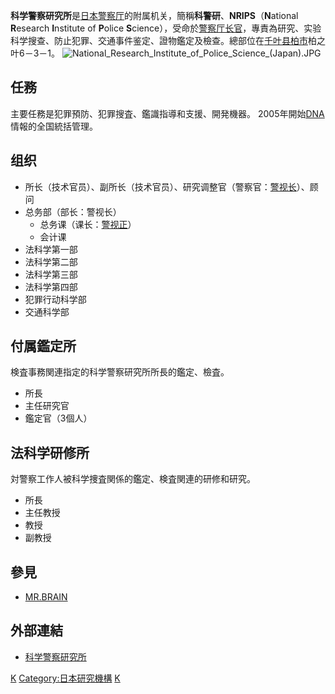 {{primarysources}}
{{RoughTranslation|ja:科学警察研究所}}
{{Japanese|japanese=科学警察研究所|kana=かがくけいさつけんきゅうじょ|romaji=Kagaku Keisatsu Kenkyū-jo}}

'''科学警察研究所'''是[[日本|日本]][[警察厅|警察厅]]的附属机关，簡稱'''科警研'''、'''NRIPS'''（'''N'''ational '''R'''esearch '''I'''nstitute of '''P'''olice '''S'''cience），受命於[[警察厅长官|警察厅长官]]，專責為研究、实验科学搜查、防止犯罪、交通事件鉴定、證物鑑定及檢查。總部位在[[千叶县|千叶县]][[柏市|柏市]]柏之叶6－3－1。
[[File:National_Research_Institute_of_Police_Science_(Japan).JPG|thumb]]

== 任務 ==
主要任務是犯罪預防、犯罪搜査、鑑識指導和支援、開発機器。
2005年開始[[DNA|DNA]]情報的全国統括管理。

== 组织 ==
*所长（技术官员）、副所长（技术官员）、研究调整官（警察官：[[警视长|警视长]]）、顾问
*总务部（部长：警视长）
**总务课（课长：[[警视正|警视正]]）
**会计课
*法科学第一部
*法科学第二部
*法科学第三部
*法科学第四部
*犯罪行动科学部
*交通科学部

== 付属鑑定所 ==
検査事務関連指定的科学警察研究所所長的鑑定、檢査。

*所長
*主任研究官
*鑑定官（3個人）

== 法科学研修所 ==
対警察工作人被科学捜査関係的鑑定、検査関連的研修和研究。

*所長
*主任教授
*教授
*副教授

== 參見 ==
*[[MR.BRAIN|MR.BRAIN]]

== 外部連結 ==
* {{Ja icon}}[https://web.archive.org/web/20080226170652/http://www.nrips.go.jp/index.html 科学警察研究所]

[[Category:日本警察機關|K]]
[[Category:日本研究機構|Category:日本研究機構]]
[[Category:1959年日本建立|K]]